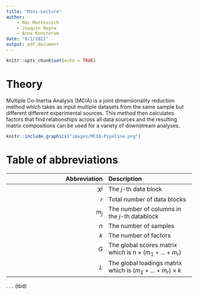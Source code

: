 ---
title: "Mini-Lecture"
author:
    - Max Mattessich
    - Joaquin Reyna
    - Anna Konstorum
date: "9/1/2022"
output: pdf_document
---

```{r setup, include=FALSE}
knitr::opts_chunk$set(echo = TRUE)
```

# Theory
Multiple Co-Inertia Analysis (MCIA) is a joint dimensionality  reduction method which takes as input multiple datasets from the same sample but different different experimental sources. This method then calculates factors that find relationships across all data sources and the resulting matrix compositions can be used for a variety of downstream analyses.

```{r, echo=FALSE, out.width="100%", fig.align="center", fig.cap="Generic MCIA pipline. There are three data blocks $X^1, X^2,$ and $X^3$ which are being decomposed via MCIA to produce a global scores matrix."}
knitr::include_graphics("images/MCIA-Pipeline.png")
```

# Table of abbreviations
| Abbreviation | Description |
|-------:|:------|
| $X^j$ | The $j$-th data block |
| $r$ | Total number of data blocks |
| $m_j$ | The number of columns in the $j$-th datablock |
| $n$ | The number of samples | 
| $k$ | The number of factors |
| $G$ | The global scores matrix which is $n \times (m_1 + ... + m_r)$ | 
| $L$ | The global loadings matrix which is $(m_1 + ... + m_r) \times k$ | 

.
.
.
(tbd)

